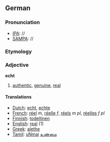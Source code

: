 == German ==
===Pronunciation===
*[[IPA]]: //
*[[SAMPA]]: //

===Etymology===

=== Adjective ===
'''echt'''

# [[authentic]], [[genuine]], [[real]]

==== Translations ====
*[[Dutch]]: [[echt]], [[echte]]
*[[French]]: [[réel]] ''m'', [[réelle]] ''f'', [[réels]] ''m pl'', [[réelles]] ''f pl''
*[[Finnish]]: [[todellinen]]
*[[English]]: [[real]] (1)
*[[Greek]]: [[alethe]]
*[[Tamil]]: [[uNmai]] [[உண்மை]]